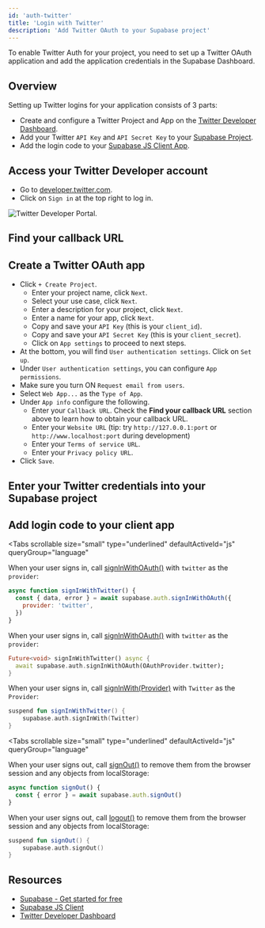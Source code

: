 ```yaml
---
id: 'auth-twitter'
title: 'Login with Twitter'
description: 'Add Twitter OAuth to your Supabase project'
---
```


To enable Twitter Auth for your project, you need to set up a Twitter OAuth application and add the application credentials in the Supabase Dashboard.

## Overview

Setting up Twitter logins for your application consists of 3 parts:

- Create and configure a Twitter Project and App on the [Twitter Developer Dashboard](https://developer.twitter.com/en/portal/dashboard).
- Add your Twitter `API Key` and `API Secret Key` to your [Supabase Project](https://supabase.com/dashboard).
- Add the login code to your [Supabase JS Client App](https://github.com/supabase/supabase-js).

## Access your Twitter Developer account

- Go to [developer.twitter.com](https://developer.twitter.com).
- Click on `Sign in` at the top right to log in.

![Twitter Developer Portal.](/docs/img/guides/auth-twitter/twitter-portal.png)

## Find your callback URL

<SocialProviderSetup provider="Twitter" />

## Create a Twitter OAuth app

- Click `+ Create Project`.
  - Enter your project name, click `Next`.
  - Select your use case, click `Next`.
  - Enter a description for your project, click `Next`.
  - Enter a name for your app, click `Next`.
  - Copy and save your `API Key` (this is your `client_id`).
  - Copy and save your `API Secret Key` (this is your `client_secret`).
  - Click on `App settings` to proceed to next steps.
- At the bottom, you will find `User authentication settings`. Click on `Set up`.
- Under `User authentication settings`, you can configure `App permissions`.
- Make sure you turn ON `Request email from users`.
- Select `Web App...` as the `Type of App`.
- Under `App info` configure the following.
  - Enter your `Callback URL`. Check the **Find your callback URL** section above to learn how to obtain your callback URL.
  - Enter your `Website URL` (tip: try `http://127.0.0.1:port` or `http://www.localhost:port` during development)
  - Enter your `Terms of service URL`.
  - Enter your `Privacy policy URL`.
- Click `Save`.

## Enter your Twitter credentials into your Supabase project

<SocialProviderSettingsSupabase provider="Twitter" />

## Add login code to your client app

<Tabs
  scrollable
  size="small"
  type="underlined"
  defaultActiveId="js"
  queryGroup="language"
>
<TabPanel id="js" label="JavaScript">

When your user signs in, call [signInWithOAuth()](/docs/reference/javascript/auth-signinwithoauth) with `twitter` as the `provider`:

```js
async function signInWithTwitter() {
  const { data, error } = await supabase.auth.signInWithOAuth({
    provider: 'twitter',
  })
}
```

</TabPanel>
<TabPanel id="flutter" label="Flutter">

When your user signs in, call [signInWithOAuth()](/docs/reference/dart/auth-signinwithoauth) with `twitter` as the `provider`:

```dart
Future<void> signInWithTwitter() async {
  await supabase.auth.signInWithOAuth(OAuthProvider.twitter);
}
```

</TabPanel>
<TabPanel id="kotlin" label="Kotlin">

When your user signs in, call [signInWith(Provider)](/docs/reference/kotlin/auth-signinwithoauth) with `Twitter` as the `Provider`:

```kotlin
suspend fun signInWithTwitter() {
	supabase.auth.signInWith(Twitter)
}
```

</TabPanel>
</Tabs>

<OAuthPkceFlow />

<Tabs
  scrollable
  size="small"
  type="underlined"
  defaultActiveId="js"
  queryGroup="language"
>
<TabPanel id="js" label="JavaScript">

When your user signs out, call [signOut()](/docs/reference/javascript/auth-signout) to remove them from the browser session and any objects from localStorage:

```js
async function signOut() {
  const { error } = await supabase.auth.signOut()
}
```

</TabPanel>
<TabPanel id="kotlin" label="Kotlin">

When your user signs out, call [logout()](/docs/reference/kotlin/auth-signout) to remove them from the browser session and any objects from localStorage:

```kotlin
suspend fun signOut() {
	supabase.auth.signOut()
}
```

</TabPanel>
</Tabs>

## Resources

- [Supabase - Get started for free](https://supabase.com)
- [Supabase JS Client](https://github.com/supabase/supabase-js)
- [Twitter Developer Dashboard](https://developer.twitter.com/en/portal/dashboard)
